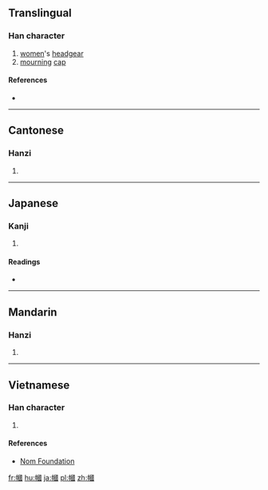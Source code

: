 {{also|帼}}
==Translingual==

===Han character===
{{Han char|rn=50|rad=巾|as=11|sn=14|four=46200|canj=LBWIM|ids=⿰巾國}}

# [[women]]'s [[headgear]]
# [[mourning]] [[cap]]

====References====
* {{Han ref|kx=0336.050|dkj=09057|dj=0643.060|hdz=10752.050|uh=5E57|ud=24151|bh=B9F6|bd=47606}}

----

==Cantonese==

===Hanzi===
{{yue-hanzi|jyut=gwok3|y=gwok3|sim=帼}}

# {{defn|lang=yue|sort=巾11}}

----

==Japanese==

===Kanji===
{{ja-kanji|grade=|rs=巾11}}

# {{defn|lang=ja|sort=巾11}}

====Readings====
* {{ja-readings|on=[[かく]] (kaku)|kun=[[かみかざり]] (kamikazari)}}

----

==Mandarin==

===Hanzi===
{{cmn-hanzi|sim=帼|pin=[[guó]] ([[guo2]])|wg=kuo<sup>2</sup>}}

# {{defn|lang=cmn|sort=巾11}}

----

==Vietnamese==

===Han character===
{{vi-readings|rs=巾11|hanviet=[[quắc]], [[vức]]}}

# {{defn|lang=vi|sort=巾11}}

====References====
* [http://nomfoundation.org/common/nom_details.php?codepoint=5e57 Nom Foundation]

[[fr:幗]]
[[hu:幗]]
[[ja:幗]]
[[pl:幗]]
[[zh:幗]]